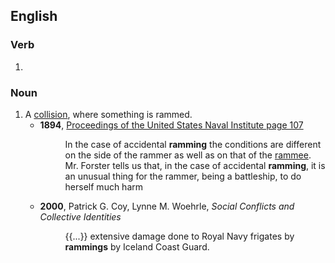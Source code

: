 ==English==

===Verb===
{{head|en|present participle}}

# {{present participle of|ram|lang=en|nocat=1}}

===Noun===
{{en-noun}}

# A [[collision]], where something is rammed.
#* '''1894''', [https://books.google.ca/books?id=KxBLAAAAYAAJ&pg=PA107&lpg=PA107 Proceedings of the United States Naval Institute page 107]
#*:In the case of accidental '''ramming''' the conditions are different on the side of the rammer as well as on that of the [[rammee]]. Mr. Forster tells us that, in the case of accidental '''ramming''', it is an unusual thing for the rammer, being a battleship, to do herself much harm
#* '''2000''', Patrick G. Coy, Lynne M. Woehrle, ''Social Conflicts and Collective Identities''
#*: {{...}} extensive damage done to Royal Navy frigates by '''rammings''' by Iceland Coast Guard.